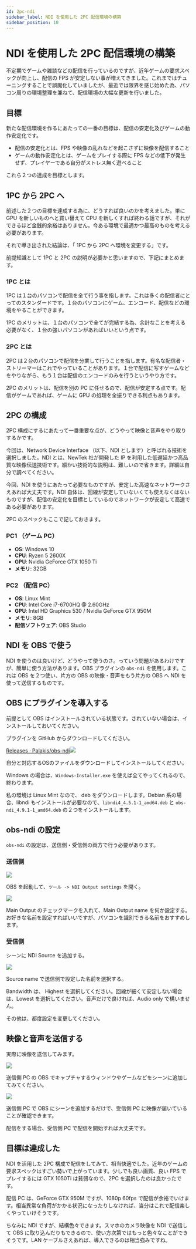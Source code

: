 ```yaml
---
id: 2pc-ndi
sidebar_label: NDI を使用した 2PC 配信環境の構築
sidebar_position: 10
---
```


# NDI を使用した 2PC 配信環境の構築

不定期でゲームや雑談などの配信を行っているのですが、近年ゲームの要求スペックが向上し、配信の FPS が安定しない事が増えてきました。これまではチューニングすることで誤魔化していましたが、最近では限界を感じ始めた為、パソコン周りの環境整理を兼ねて、配信環境の大幅な更新を行いました。

## 目標

新たな配信環境を作るにあたっての一番の目標は、配信の安定化及びゲームの動作安定化です。

- 配信の安定化とは、FPS や映像の乱れなどを起こさずに映像を配信すること
- ゲームの動作安定化とは、ゲームをプレイする際に FPS などの低下が発生せず、プレイヤーである自分がストレス無く遊べること

これら２つの達成を目標とします。

## 1PC から 2PC へ

前述した２つの目標を達成する為に、どうすれば良いのかを考えました。単に GPU を新しいものへと買い替えて CPU を新しくすれば終わる話ですが、それができるほど金銭的余裕はありません。今ある環境で最適かつ最高のものを考える必要があります。

それで導き出された結論は、「 1PC から 2PC へ環境を変更する」です。

前提知識として 1PC と 2PC の説明が必要かと思いますので、下記にまとめます。

### 1PC とは

1PC は１台のパソコンで配信を全て行う事を指します。これは多くの配信者にとってのスタンダードです。１台のパソコンにゲーム、エンコード、配信などの環境をやることができます。

1PC のメリットは、１台のパソコンで全てが完結する為、余計なことを考える必要がなく、１台の強いパソコンがあればいいという点です。

### 2PC とは

2PC は２台のパソコンで配信を分業して行うことを指します。有名な配信者・ストリーマーはこれでやっていることがあります。１台で配信に写すゲームなどをやりながら、もう１台は配信のエンコードのみを行うというやり方です。

2PC のメリットは、配信を別の PC に任せるので、配信が安定する点です。配信がゲームであれば、ゲームに GPU の処理を全振りできる利点もあります。

## 2PC の構成

2PC 構成にするにあたって一番重要な点が、どうやって映像と音声をやり取りするかです。

今回は、Network Device Interface （以下、NDI とします）と呼ばれる技術を選択しました。NDI とは、NewTek 社が開発した IP を利用した低遅延かつ高品質な映像伝送技術です。細かい技術的な説明は、難しいので省きます。詳細は自分で調べてください。

今回、NDI を使うにあたって必要なものですが、安定した高速なネットワークさえあれば大丈夫です。NDI 自体は、回線が安定していないくても使えなくはないものですが、配信の安定化を目標としているのでネットワークが安定して高速である必要があります。

2PC のスペックもここで記しておきます。

### PC1 （ゲーム PC）

- **OS**: Windows 10
- **CPU**: Ryzen 5 2600X
- **GPU**: Nvidia GeForce GTX 1050 Ti
- **メモリ**: 32GB

### PC2 （配信 PC）

- **OS**: Linux Mint
- **CPU**: Intel Core i7-6700HQ @ 2.60GHz
- **GPU**: Intel HD Graphics 530 / Nvidia GeForce GTX 950M
- **メモリ**: 8GB
- **配信ソフトウェア**: OBS Studio

## NDI を OBS で使う

NDI を使うのは良いけど、どうやって使うのさ。っていう問題があるわけですが、簡単に使う方法があります。OBS プラグインの `obs-ndi` を使用します。これは OBS を２つ使い、片方の OBS の映像・音声をもう片方の OBS へ NDI を使って送信するものです。

## OBS にプラグインを導入する

前提として OBS はインストールされている状態です。されていない場合は、インストールしておいてください。

プラグインを GitHub からダウンロードしてください。

[Releases · Palakis/obs-ndi](https://github.com/Palakis/obs-ndi/releases)![](https://i.imgur.com/IFwWrAH.png)

自分と対応するOSのファイルをダウンロードしてインストールしてください。

Windows の場合は、`Windows-Installer.exe` を使えば全てやってくれるので、終わります。

私の環境は Linux Mint なので、 deb をダウンロードします。Debian 系の場合、libndi もインストールが必要なので、`libndi4_4.5.1-1_amd64.deb` と `obs-ndi_4.9.1-1_amd64.deb` の２つをインストールします。

## obs-ndi の設定

`obs-ndi` の設定は、送信側・受信側の両方で行う必要があります。

### 送信側

![](https://i.imgur.com/r8ev636.png)

OBS を起動して、`ツール -> NDI Output settings` を開く。

![](https://i.imgur.com/hbTHmi9.png)

Main Output のチェックマークを入れて、Main Output name を何か設定する。お好きな名前を設定すればいいですが、パソコンを識別できる名前をおすすめします。

### 受信側

シーンに NDI Source を追加する。

![](https://i.imgur.com/9B3v4X1.png)

Source name で送信側で設定した名前を選択する。

Bandwidth は、 Highest を選択してください。回線が細くて安定しない場合は、Lowest を選択してください。音声だけで良ければ、Audio only で構いません。

その他は、都度設定を変更してください。

## 映像と音声を送信する

実際に映像を送信してみます。

![](https://i.imgur.com/pDC8UBC.png)

送信側 PC の OBS でキャプチャするウィンドウやゲームなどをシーンに追加してみてください。

![](https://i.imgur.com/SD68dgK.png)

送信側 PC で OBS にシーンを追加するだけで、受信側 PC に映像が届いていることが確認できます。

配信をする場合、受信側 PC で配信を開始すれば大丈夫です。

## 目標は達成した

NDI を活用した 2PC 構成で配信をしてみて、相当快適でした。近年のゲームの要求スペックはすごい勢いで上がっています。少しでも良い画質、良い FPS でプレイするには GTX 1050Ti は貧弱なので、2PC を選択したのは良かったです。

配信 PC は、GeForce GTX 950M ですが、1080p 60fps で配信が余裕でいけます。相当異常な負荷がかかる状況になったりしなければ、当分はこれで配信楽しくやっていけそうです。

ちなみに NDI ですが、結構色々できます。スマホのカメラ映像を NDI で送信して OBS に取り込んだりもできるので、使い方次第ではもっと色々なことができそうです。LAN ケーブルさえあれば、導入できるのは相当強みですね。
